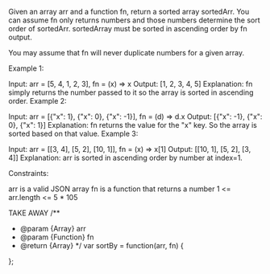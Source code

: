 Given an array arr and a function fn, return a sorted array sortedArr. You can assume fn only returns numbers and those numbers determine the sort order of sortedArr. sortedArray must be sorted in ascending order by fn output.

You may assume that fn will never duplicate numbers for a given array.

 

Example 1:

Input: arr = [5, 4, 1, 2, 3], fn = (x) => x
Output: [1, 2, 3, 4, 5]
Explanation: fn simply returns the number passed to it so the array is sorted in ascending order.
Example 2:

Input: arr = [{"x": 1}, {"x": 0}, {"x": -1}], fn = (d) => d.x
Output: [{"x": -1}, {"x": 0}, {"x": 1}]
Explanation: fn returns the value for the "x" key. So the array is sorted based on that value.
Example 3:

Input: arr = [[3, 4], [5, 2], [10, 1]], fn = (x) => x[1]
Output: [[10, 1], [5, 2], [3, 4]]
Explanation: arr is sorted in ascending order by number at index=1. 
 

Constraints:

arr is a valid JSON array
fn is a function that returns a number
1 <= arr.length <= 5 * 105

TAKE AWAY
/**
 * @param {Array} arr
 * @param {Function} fn
 * @return {Array}
 */
var sortBy = function(arr, fn) {
    
};
